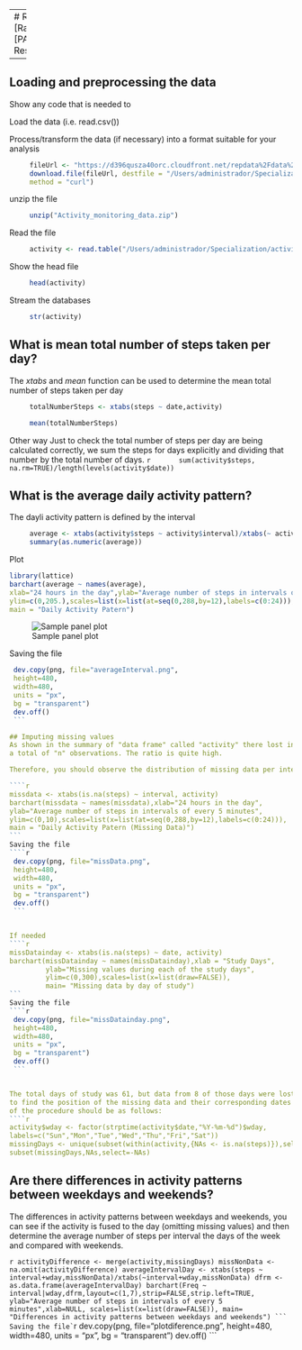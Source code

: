 
---
# Reproducible Research: Peer Assessment 1
________________
## [Rafael Reséndiz Ramírez] (https://github.com/Rafael-Resendiz)
### [PA1_template.Rmd] (https://github.com/Rafael-Resendiz/RepData_PeerAssessment1/edit/master/PA1_template.Rmd)


---


## Loading and preprocessing the data
Show any code that is needed to

Load the data (i.e. read.csv())

Process/transform the data (if necessary) into a format suitable for your analysis  
```r
     fileUrl <- "https://d396qusza40orc.cloudfront.net/repdata%2Fdata%2Factivity.zip?accessType=DOWNLOAD"  
     download.file(fileUrl, destfile = "/Users/administrador/Specialization/Activity_monitoring_data.zip", 
     method = "curl")    
````
unzip the file    
```r
     unzip("Activity_monitoring_data.zip")  
````
Read the file   
```r
     activity <- read.table("/Users/administrador/Specialization/activity.csv", sep = ",", header = TRUE)  
```
Show the head file
```r
     head(activity)    
````
Stream the databases
```r
     str(activity)   
```
         

## What is mean total number of steps taken per day?

The *xtabs* and *mean* function can be used to determine the mean total number of steps taken per day

```r
     totalNumberSteps <- xtabs(steps ~ date,activity)

     mean(totalNumberSteps)  
```

Other way
Just to check the total number of steps per day are being calculated correctly, we sum the steps for days explicitly
 and dividing that number by the total number of days.
 ```r
      sum(activity$steps, na.rm=TRUE)/length(levels(activity$date)) 
```
         
 
 
 


## What is the average daily activity pattern?

The dayli activity pattern is defined by the interval

```r
     average <- xtabs(activity$steps ~ activity$interval)/xtabs(~ activity$interval)
     summary(as.numeric(average))   
```
Plot 
         
```r
library(lattice)
barchart(average ~ names(average),
xlab="24 hours in the day",ylab="Average number of steps in intervals of every 5 minutes",
ylim=c(0,205.),scales=list(x=list(at=seq(0,288,by=12),labels=c(0:24))), 
main = "Daily Activity Patern")
```
![Sample panel plot](figures/averageInterval.png) 

Saving the file
````r
 dev.copy(png, file="averageInterval.png", 
 height=480, 
 width=480,
 units = "px", 
 bg = "transparent")
 dev.off()
 ```

## Imputing missing values
As shown in the summary of "data frame" called "activity" there lost in the variable "distance" values​​, 
a total of "n" observations. The ratio is quite high. 

Therefore, you should observe the distribution of missing data per interval.

````r
missdata <- xtabs(is.na(steps) ~ interval, activity)
barchart(missdata ~ names(missdata),xlab="24 hours in the day",
ylab="Average number of steps in intervals of every 5 minutes",
ylim=c(0,10),scales=list(x=list(at=seq(0,288,by=12),labels=c(0:24))),
main = "Daily Activity Patern (Missing Data)")
```
Saving the file
````r
 dev.copy(png, file="missData.png", 
 height=480, 
 width=480,
 units = "px", 
 bg = "transparent")
 dev.off()
 ```


If needed 
````r
missDatainday <- xtabs(is.na(steps) ~ date, activity)
barchart(missDatainday ~ names(missDatainday),xlab = "Study Days",
         ylab="Missing values during each of the study days",
         ylim=c(0,300),scales=list(x=list(draw=FALSE)), 
         main= "Missing data by day of study")
```
Saving the file
````r
 dev.copy(png, file="missDatainday.png", 
 height=480, 
 width=480,
 units = "px", 
 bg = "transparent")
 dev.off()
 ```


The total days of study was 61, but data from 8 of those days were lost, 
to find the position of the missing data and their corresponding dates
of the procedure should be as follows:
````r
activity$wday <- factor(strptime(activity$date,"%Y-%m-%d")$wday,
labels=c("Sun","Mon","Tue","Wed","Thu","Fri","Sat"))
missingDays <- unique(subset(within(activity,{NAs <- is.na(steps)}),select = c(date,wday,NAs)))
subset(missingDays,NAs,select=-NAs)
````


## Are there differences in activity patterns between weekdays and weekends?

The differences in activity patterns between weekdays and weekends, 
you can see if the activity is fused to the day (omitting missing values​​) 
and then determine the average number of steps per interval the days of the week and compared with weekends. 

````r
activityDifference <- merge(activity,missingDays)
missNonData <- na.omit(activityDifference)
averageIntervalDay <- xtabs(steps ~ interval+wday,missNonData)/xtabs(~interval+wday,missNonData)
dfrm <- as.data.frame(averageIntervalDay)
barchart(Freq ~ interval|wday,dfrm,layout=c(1,7),strip=FALSE,strip.left=TRUE,
ylab="Average number of steps in intervals of every 5 minutes",xlab=NULL,
scales=list(x=list(draw=FALSE)),
main= "Differences in activity patterns between weekdays and weekends")
```
Saving the file`
````r
 dev.copy(png, file="plotdiference.png", 
 height=480, 
 width=480,
 units = "px", 
 bg = "transparent")
 dev.off()
 ```
